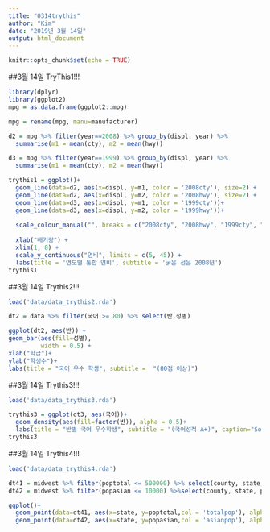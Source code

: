 ```yaml
---
title: "0314trythis"
author: "Kim"
date: "2019년 3월 14일"
output: html_document
---
```

```r
knitr::opts_chunk$set(echo = TRUE)
```
##3월 14일 TryThis1!!!
```r

library(dplyr)
library(ggplot2)
mpg = as.data.frame(ggplot2::mpg)

mpg = rename(mpg, manu=manufacturer)

d2 = mpg %>% filter(year==2008) %>% group_by(displ, year) %>% 
  summarise(m1 = mean(cty), m2 = mean(hwy))

d3 = mpg %>% filter(year==1999) %>% group_by(displ, year) %>% 
  summarise(m1 = mean(cty), m2 = mean(hwy))

trythis1 = ggplot()+
  geom_line(data=d2, aes(x=displ, y=m1, color = '2008cty'), size=2) +
  geom_line(data=d2, aes(x=displ, y=m2, color = '2008hwy'), size=2) +
  geom_line(data=d3, aes(x=displ, y=m1, color = '1999cty'))+
  geom_line(data=d3, aes(x=displ, y=m2, color = '1999hwy'))+
  
  scale_colour_manual("", breaks = c("2008cty", "2008hwy", "1999cty", "1999hwy"), values = c("black", "green", "blue", "orange"))+
  
  xlab("배기량") +
  xlim(1, 8) +
  scale_y_continuous("연비", limits = c(5, 45)) +
  labs(title = '연도별 통합 연비', subtitle = '굵은 선은 2008년') 
trythis1

```
##3월 14일 Trythis2!!!
```r
load('data/data_trythis2.rda')

dt2 = data %>% filter(국어 >= 80) %>% select(반,성별)

ggplot(dt2, aes(반)) +
geom_bar(aes(fill=성별),
         width = 0.5) +
xlab("학급")+
ylab("학생수")+
labs(title = "국어 우수 학생", subtitle =  "(80점 이상)")

```
##3월 14일 Trythis3!!!
```r
load('data/data_trythis3.rda')

trythis3 = ggplot(dt3, aes(국어))+
  geom_density(aes(fill=factor(반)), alpha = 0.5)+
  labs(title = "반별 국어 우수학생", subtitle = "(국어성적 A+)", caption="Source:Jade::성적", x ="성적",y="밀도", fill="학급")
trythis3

```
##3월 14일 Trythis4!!!
```r

load('data/data_trythis4.rda')

dt41 = midwest %>% filter(poptotal <= 500000) %>% select(county, state, poptotal) 
dt42 = midwest %>% filter(popasian <= 10000) %>%select(county, state, popasian) 

ggplot()+
  geom_point(data=dt41, aes(x=state, y=poptotal,col = 'totalpop'), alpha=0.3, position = "jitter")+
  geom_point(data=dt42, aes(x=state, y=popasian,col = 'asianpop'), alpha=0.6, position = "jitter")

```